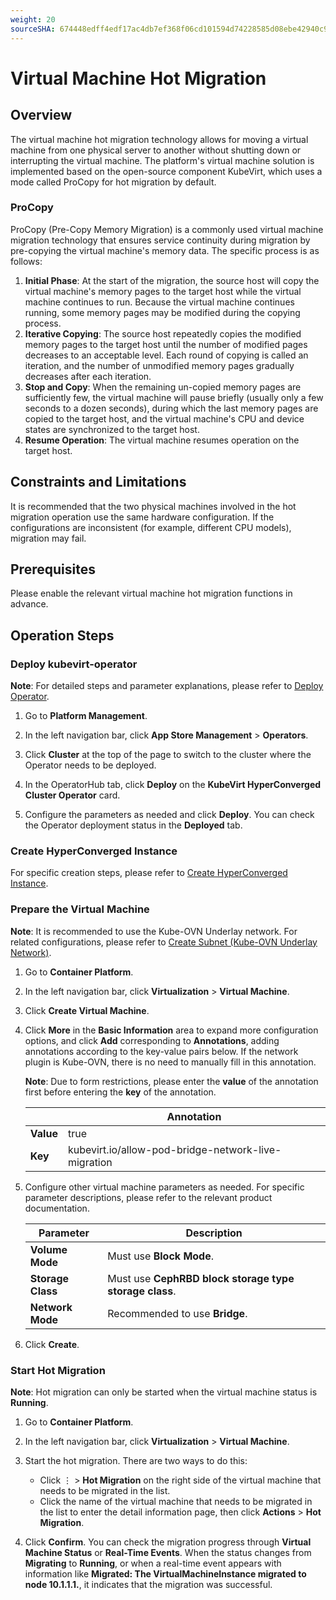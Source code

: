 ```yaml
---
weight: 20
sourceSHA: 674448edff4edf17ac4db7ef368f06cd101594d74228585d08ebe42940c92b49
---
```


# Virtual Machine Hot Migration

## Overview

The virtual machine hot migration technology allows for moving a virtual machine from one physical server to another without shutting down or interrupting the virtual machine. The platform's virtual machine solution is implemented based on the open-source component KubeVirt, which uses a mode called ProCopy for hot migration by default.

### ProCopy

ProCopy (Pre-Copy Memory Migration) is a commonly used virtual machine migration technology that ensures service continuity during migration by pre-copying the virtual machine's memory data. The specific process is as follows:

1. **Initial Phase**: At the start of the migration, the source host will copy the virtual machine's memory pages to the target host while the virtual machine continues to run. Because the virtual machine continues running, some memory pages may be modified during the copying process.
2. **Iterative Copying**: The source host repeatedly copies the modified memory pages to the target host until the number of modified pages decreases to an acceptable level. Each round of copying is called an iteration, and the number of unmodified memory pages gradually decreases after each iteration.
3. **Stop and Copy**: When the remaining un-copied memory pages are sufficiently few, the virtual machine will pause briefly (usually only a few seconds to a dozen seconds), during which the last memory pages are copied to the target host, and the virtual machine's CPU and device states are synchronized to the target host.
4. **Resume Operation**: The virtual machine resumes operation on the target host.

## Constraints and Limitations

It is recommended that the two physical machines involved in the hot migration operation use the same hardware configuration. If the configurations are inconsistent (for example, different CPU models), migration may fail.

## Prerequisites

Please enable the relevant virtual machine hot migration functions in advance.

## Operation Steps

### Deploy kubevirt-operator

**Note**: For detailed steps and parameter explanations, please refer to [Deploy Operator]().

1. Go to **Platform Management**.

2. In the left navigation bar, click **App Store Management** > **Operators**.

3. Click **Cluster** at the top of the page to switch to the cluster where the Operator needs to be deployed.

4. In the OperatorHub tab, click **Deploy** on the **KubeVirt HyperConverged Cluster Operator** card.

5. Configure the parameters as needed and click **Deploy**. You can check the Operator deployment status in the **Deployed** tab.

### Create HyperConverged Instance

For specific creation steps, please refer to [Create HyperConverged Instance](/virtualization/virtualization/image/functions/environment.mdx#4).

### Prepare the Virtual Machine

**Note**: It is recommended to use the Kube-OVN Underlay network. For related configurations, please refer to [Create Subnet (Kube-OVN Underlay Network)](/networking/subnet/functions/subnet_kubeovn_underlay.mdx).

1. Go to **Container Platform**.

2. In the left navigation bar, click **Virtualization** > **Virtual Machine**.

3. Click **Create Virtual Machine**.

4. Click **More** in the **Basic Information** area to expand more configuration options, and click **Add** corresponding to **Annotations**, adding annotations according to the key-value pairs below. If the network plugin is Kube-OVN, there is no need to manually fill in this annotation.

   **Note**: Due to form restrictions, please enter the **value** of the annotation first before entering the **key** of the annotation.

   |       | Annotation                                             |
   | ----- | ----------------------------------------------------- |
   | **Value** | true                                               |
   | **Key**    | kubevirt.io/allow-pod-bridge-network-live-migration |

5. Configure other virtual machine parameters as needed. For specific parameter descriptions, please refer to the relevant product documentation.

   | Parameter    | Description                      |
   | ------------ | -------------------------------- |
   | **Volume Mode**  | Must use **Block Mode**.           |
   | **Storage Class** | Must use **CephRBD block storage type storage class**. |
   | **Network Mode** | Recommended to use **Bridge**.    |

6. Click **Create**.

### Start Hot Migration

**Note**: Hot migration can only be started when the virtual machine status is **Running**.

1. Go to **Container Platform**.

2. In the left navigation bar, click **Virtualization** > **Virtual Machine**.

3. Start the hot migration. There are two ways to do this:
   - Click ⋮ > **Hot Migration** on the right side of the virtual machine that needs to be migrated in the list.
   - Click the name of the virtual machine that needs to be migrated in the list to enter the detail information page, then click **Actions** > **Hot Migration**.

4. Click **Confirm**. You can check the migration progress through **Virtual Machine Status** or **Real-Time Events**. When the status changes from **Migrating** to **Running**, or when a real-time event appears with information like **Migrated: The VirtualMachineInstance migrated to node 10.1.1.1.**, it indicates that the migration was successful.
